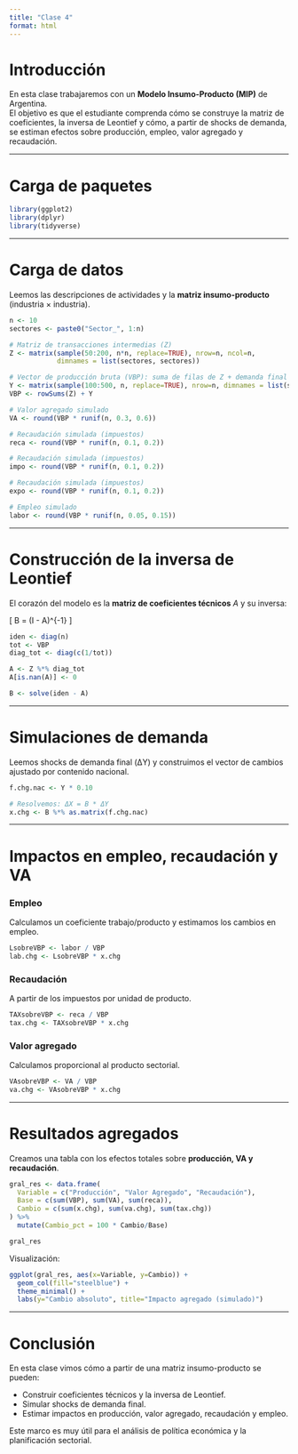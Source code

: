 ---
title: "Clase 4"
format: html
---

# Introducción

En esta clase trabajaremos con un **Modelo Insumo-Producto (MIP)** de Argentina.\
El objetivo es que el estudiante comprenda cómo se construye la matriz de coeficientes, la inversa de Leontief y cómo, a partir de shocks de demanda, se estiman efectos sobre producción, empleo, valor agregado y recaudación.

------------------------------------------------------------------------

# Carga de paquetes

```{r}
library(ggplot2)
library(dplyr)
library(tidyverse)
```

------------------------------------------------------------------------

# Carga de datos

Leemos las descripciones de actividades y la **matriz insumo-producto** (industria × industria).

```{r}
n <- 10
sectores <- paste0("Sector_", 1:n)

# Matriz de transacciones intermedias (Z)
Z <- matrix(sample(50:200, n*n, replace=TRUE), nrow=n, ncol=n,
            dimnames = list(sectores, sectores))

# Vector de producción bruta (VBP): suma de filas de Z + demanda final
Y <- matrix(sample(100:500, n, replace=TRUE), nrow=n, dimnames = list(sectores, "Demanda Final"))
VBP <- rowSums(Z) + Y

# Valor agregado simulado
VA <- round(VBP * runif(n, 0.3, 0.6))

# Recaudación simulada (impuestos)
reca <- round(VBP * runif(n, 0.1, 0.2))

# Recaudación simulada (impuestos)
impo <- round(VBP * runif(n, 0.1, 0.2))

# Recaudación simulada (impuestos)
expo <- round(VBP * runif(n, 0.1, 0.2))

# Empleo simulado
labor <- round(VBP * runif(n, 0.05, 0.15))
```

------------------------------------------------------------------------

# Construcción de la inversa de Leontief

El corazón del modelo es la **matriz de coeficientes técnicos** $A$ y su inversa:

\[ B = (I - A)\^{-1} \]

```{r}
iden <- diag(n)
tot <- VBP
diag_tot <- diag(c(1/tot))

A <- Z %*% diag_tot  
A[is.nan(A)] <- 0

B <- solve(iden - A)
```

------------------------------------------------------------------------

# Simulaciones de demanda

Leemos shocks de demanda final (ΔY) y construimos el vector de cambios ajustado por contenido nacional.

```{r}
f.chg.nac <- Y * 0.10

# Resolvemos: ΔX = B * ΔY
x.chg <- B %*% as.matrix(f.chg.nac)
```

------------------------------------------------------------------------

# Impactos en empleo, recaudación y VA

### Empleo

Calculamos un coeficiente trabajo/producto y estimamos los cambios en empleo.

```{r}
LsobreVBP <- labor / VBP
lab.chg <- LsobreVBP * x.chg
```

### Recaudación

A partir de los impuestos por unidad de producto.

```{r}
TAXsobreVBP <- reca / VBP
tax.chg <- TAXsobreVBP * x.chg
```

### Valor agregado

Calculamos proporcional al producto sectorial.

```{r}
VAsobreVBP <- VA / VBP
va.chg <- VAsobreVBP * x.chg
```

------------------------------------------------------------------------

# Resultados agregados

Creamos una tabla con los efectos totales sobre **producción, VA y recaudación**.

```{r}
gral_res <- data.frame(
  Variable = c("Producción", "Valor Agregado", "Recaudación"),
  Base = c(sum(VBP), sum(VA), sum(reca)),
  Cambio = c(sum(x.chg), sum(va.chg), sum(tax.chg))
) %>%
  mutate(Cambio_pct = 100 * Cambio/Base)

gral_res

```

Visualización:

```{r}
ggplot(gral_res, aes(x=Variable, y=Cambio)) +
  geom_col(fill="steelblue") +
  theme_minimal() +
  labs(y="Cambio absoluto", title="Impacto agregado (simulado)")
```

------------------------------------------------------------------------

# Conclusión

En esta clase vimos cómo a partir de una matriz insumo-producto se pueden:

-   Construir coeficientes técnicos y la inversa de Leontief.\
-   Simular shocks de demanda final.\
-   Estimar impactos en producción, valor agregado, recaudación y empleo.

Este marco es muy útil para el análisis de política económica y la planificación sectorial.
